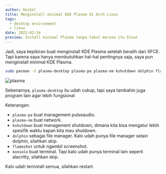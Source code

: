 ```yaml
---
author: Haikel
title: Menginstall minimal KDE Plasma di Arch Linux
tags:
  - desktop environment
  - linux
date: 2022-02-24
preview: Install minimal Plasma tanpa takut merasa itu bloat
---
```


Jadi, saya kepikiran buat menginstall KDE Plasma setelah beralih dari XFCE. Tapi karena saya hanya membutuhkan hal-hal pentingnya saja, saya pun menginstall minimal KDE Plasma.

```bash
sudo pacman -S plasma-desktop plasma-pa plasma-nm kshutdown dolphin flameshot konsole
```

![plasma](https://i.ibb.co/GJvjCvK/2022-02-24-07-30.png)

Sebenarnya, `plasma-desktop` itu udah cukup, tapi saya tambahin juga program lain agar lebih fungsional

Keterangan:

- `plasma-pa` buat management pulseaudio.
- `plasma-nm` buat network.
- `kshutdown` buat management shutdown, dimana kita bisa mengatur lebih spesifik waktu kapan kita mau shutdown.
- `dolphin` sebagai file manager. Kalo udah punya file manager selain dolphin, silahkan skip.
- `flameshot` untuk ngambil screenshot.
- `konsole` buat terminal. Tapi kalo udah punya terminal lain seperti alacritty, silahkan skip.

Kalo udah terinstall semua, silahkan restart.

